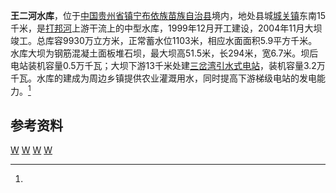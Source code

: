 {{Onesource|time=2018-07-11T12:01:43+00:00}} 
{{Infobox Reservoir 
|name = 王二河水库
|nickname =黄龙湖
|image = 
|image_caption = 
|map = 
|map_caption = 
|pushpin_map = China
|pushpin_map_caption = 王二河水库的中国的位置
|code = 
|class = 中型水库
|location_of_reservoir = [[贵州省|贵州省]][[镇宁布依族苗族自治县|镇宁布依族苗族自治县]]
|location_of_dam = 
|inflow =[[打邦河|打邦河]]
|outflow = 打邦河
|catchment_area = 675
|reservoir_area = 
|mean_depth = 
|maximum_depth = 
|flood_level = 
|normal_water_level =1103
|dead_water_level = 
|water_quality = 
|island = 
|maximum_storage_capacity = 
|normal_storage_capacity =
|dead_storage_capacity = 
|type_of_dam =钢筋混凝土面板堆石坝
|elevation_of_dam = 
|height_of_dam = 51.5
|length_of_dam =294
|width_of_dam =6.7
|installed_capacity = 0.5万[[千瓦|千瓦]]
|irrigated_area =3526.7[[公顷|公顷]]
|start = 1999年12月
|complete = 2004年11月
|cost = 
|emigrate =3434
|latd = 25
|latm = 59
|lats = 11
|latNS =N 
|longd = 105
|longm = 47
|longs = 52
|longEW = E
|website = 
|footnotes = <ref name="中国河湖大典">{{cite book zh |author=《[[中国河湖大典|中国河湖大典]]》编纂委员会 |title=《中国河湖大典·珠江卷》 |format=M |edition=1 |location=北京 |publisher=中国水利水电出版社 |date=2013年1月 |pages=56页 |id= ISBN 978-7-5170-0561-2}}</ref>
}}
'''王二河水库'''，位于[[中国|中国]][[贵州省|贵州省]][[镇宁布依族苗族自治县|镇宁布依族苗族自治县]]境内，地处县城[[城关镇_(镇宁县)|城关镇]]东南15千米，是[[打邦河|打邦河]]上游干流上的中型水库，1999年12月开工建设，2004年11月大坝竣工。总库容9930万立方米，正常蓄水位1103米，相应水面面积5.9平方千米。水库大坝为钢筋混凝土面板堆石坝，最大坝高51.5米，长294米，宽6.7米。坝后电站装机容量0.5万千瓦；大坝下游13千米处建[[三岔湾引水式电站|三岔湾引水式电站]]，装机容量3.2万千瓦。水库的建成为周边乡镇提供农业灌溉用水，同时提高下游梯级电站的发电能力。<ref name="中国河湖大典"/>

==参考资料==
{{reflist}}
[[Category:北盤江水系|W]]
[[Category:贵州水库|W]]
[[Category:镇宁布依族苗族自治县|W]]
[[Category:西江水庫|W]]